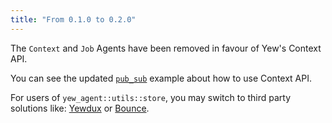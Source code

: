 ```yaml
---
title: "From 0.1.0 to 0.2.0"
---
```


The `Context` and `Job` Agents have been removed in favour of Yew's Context API.

You can see the updated [`pub_sub`](https://github.com/yewstack/yew/tree/master/examples/pub_sub) example about how to use Context API.

For users of `yew_agent::utils::store`, you may switch to third party solutions like: [Yewdux](https://github.com/intendednull/yewdux) or [Bounce](https://github.com/futursolo/bounce).
